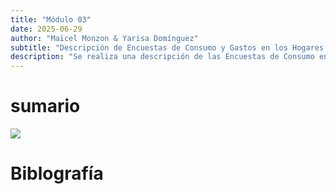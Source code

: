 ```yaml
---
title: "Módulo 03"
date: 2025-06-29
author: "Maicel Monzon & Yarisa Domínguez"
subtitle: "Descripción de Encuestas de Consumo y Gastos en los Hogares (HCES) en el modelado de dietas: Generalidades de las HCES y obtención de datos HCES"
description: "Se realiza una descripción de las Encuestas de Consumo en el modelado de dietas"
---
```


# sumario

![](/static/images/micro3.png)


# Biblografía
